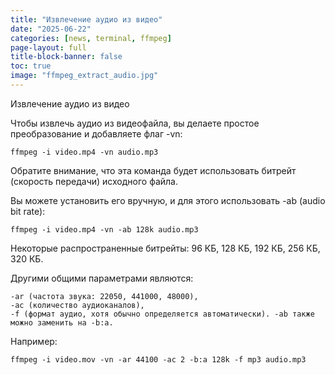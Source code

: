 ```yaml
---
title: "Извлечение аудио из видео"
date: "2025-06-22"
categories: [news, terminal, ffmpeg]
page-layout: full
title-block-banner: false
toc: true
image: "ffmpeg_extract_audio.jpg"
---
```


Извлечение аудио из видео

Чтобы извлечь аудио из видеофайла, вы делаете простое преобразование и добавляете флаг -vn:
```
ffmpeg -i video.mp4 -vn audio.mp3
```
Обратите внимание, что эта команда будет использовать битрейт (скорость передачи) исходного файла. 

Вы можете установить его вручную, и для этого использовать -ab (audio bit rate):
```
ffmpeg -i video.mp4 -vn -ab 128k audio.mp3
```
Некоторые распространенные битрейты: 96 КБ, 128 КБ, 192 КБ, 256 КБ, 320 КБ. 

Другими общими параметрами являются:
```
-ar (частота звука: 22050, 441000, 48000), 
-ac (количество аудиоканалов), 
-f (формат аудио, хотя обычно определяется автоматически). -ab также можно заменить на -b:a. 
```
Например:
```
ffmpeg -i video.mov -vn -ar 44100 -ac 2 -b:a 128k -f mp3 audio.mp3	
```

